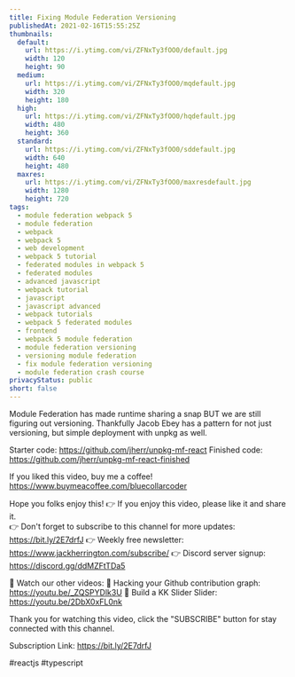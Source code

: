```yaml
---
title: Fixing Module Federation Versioning
publishedAt: 2021-02-16T15:55:25Z
thumbnails:
  default:
    url: https://i.ytimg.com/vi/ZFNxTy3fOO0/default.jpg
    width: 120
    height: 90
  medium:
    url: https://i.ytimg.com/vi/ZFNxTy3fOO0/mqdefault.jpg
    width: 320
    height: 180
  high:
    url: https://i.ytimg.com/vi/ZFNxTy3fOO0/hqdefault.jpg
    width: 480
    height: 360
  standard:
    url: https://i.ytimg.com/vi/ZFNxTy3fOO0/sddefault.jpg
    width: 640
    height: 480
  maxres:
    url: https://i.ytimg.com/vi/ZFNxTy3fOO0/maxresdefault.jpg
    width: 1280
    height: 720
tags:
  - module federation webpack 5
  - module federation
  - webpack
  - webpack 5
  - web development
  - webpack 5 tutorial
  - federated modules in webpack 5
  - federated modules
  - advanced javascript
  - webpack tutorial
  - javascript
  - javascript advanced
  - webpack tutorials
  - webpack 5 federated modules
  - frontend
  - webpack 5 module federation
  - module federation versioning
  - versioning module federation
  - fix module federation versioning
  - module federation crash course
privacyStatus: public
short: false
---
```

  
  Module Federation has made runtime sharing a snap BUT we are still figuring out versioning. Thankfully Jacob Ebey has a pattern for not just versioning, but simple deployment with unpkg as well.

Starter code: https://github.com/jherr/unpkg-mf-react
Finished code: https://github.com/jherr/unpkg-mf-react-finished

If you liked this video, buy me a coffee! https://www.buymeacoffee.com/bluecollarcoder

Hope you folks enjoy this!
👉 If you enjoy this video, please like it and share it.    
👉 Don't forget to subscribe to this channel for more updates: https://bit.ly/2E7drfJ
👉 Weekly free newsletter: https://www.jackherrington.com/subscribe/
👉 Discord server signup: https://discord.gg/ddMZFtTDa5

💢 Watch our other videos:
💟 Hacking your Github contribution graph: https://youtu.be/_ZQSPYDlk3U
💟 Build a KK Slider Slider: https://youtu.be/2DbX0xFL0nk

Thank you for watching this video, click the "SUBSCRIBE" button for stay connected with this channel. 

Subscription Link:  https://bit.ly/2E7drfJ

#reactjs #typescript
  